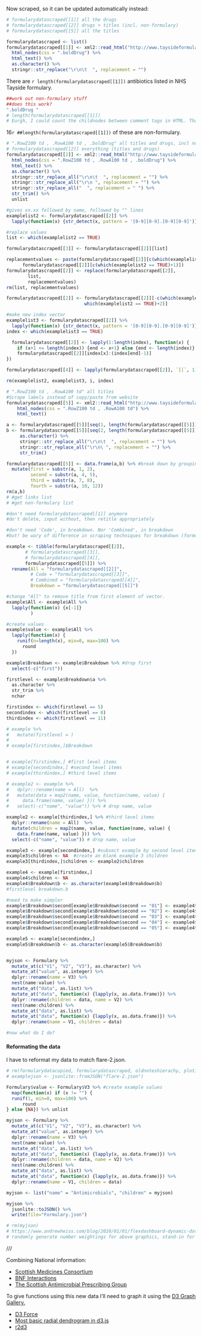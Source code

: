 
Now scraped, so it can be updated automatically instead:
```r
# formularydatascraped[[1]] all the drugs
# formularydatascraped[[2]] drugs + titles (incl. non-formulary)
# formularydatascraped[[5]] all the titles

formularydatascraped <- list()
formularydatascraped[[1]] <- xml2::read_html("http://www.taysideformulary.scot.nhs.uk/chaptersSubDetails.asp?FormularySectionID=5&SubSectionRef=05&SubSectionID=A100&FC=1") %>% # formularydatascraped[[1]] is all the drugs (antimicrobials)
  html_nodes(css = ".boldDrug") %>%
  html_text() %>%
  as.character() %>%
  stringr::str_replace("\r\n\t  ", replacement = "")
```

There are `r length(formularydatascraped[[1]])` antibiotics listed in NHS Tayside formulary.

```r
##work out non-formulary stuff
##does this work?
".boldDrug "
# length(formularydatascraped[[1]])
# Eurgh, I could count the childnodes between comment tags in HTML. That might take a while to write.
```

16`r ##length(formularydatascraped[[1]])` of these are non-formulary. 

```r
# ".RowZ100 td , .RowA100 td , .boldDrug" all titles and drugs, incl non-formulary
# formularydatascraped[[2]] everything (titles and drugs)
formularydatascraped[[2]] <- xml2::read_html("http://www.taysideformulary.scot.nhs.uk/chaptersSubDetails.asp?FormularySectionID=5&SubSectionRef=05&SubSectionID=A100&FC=1") %>%
  html_nodes(css = ".RowZ100 td , .RowA100 td , .boldDrug") %>%
  html_text() %>%
  as.character() %>%
  stringr::str_replace_all("\r\n\t  ", replacement = "") %>%
  stringr::str_replace_all("\r\n ", replacement = "") %>%
  stringr::str_replace_all("  ", replacement = " ") %>%
  str_trim() %>%
  unlist

#gives xx.xx followed by name, followed by "" lines
examplelist2 <- formularydatascraped[[2]] %>%
  lapply(function(x) {str_detect(x, pattern = '[0-9][0-9].[0-9][0-9]')})

#replace values
list <- which(examplelist2 == TRUE)

formularydatascraped[[3]] <- formularydatascraped[[2]][list]

replacementvalues <- paste(formularydatascraped[[2]][c(which(examplelist2 == TRUE))],
      formularydatascraped[[2]][c(which(examplelist2 == TRUE)+1)])
formularydatascraped[[2]] <- replace(formularydatascraped[[2]],
        list,
        replacementvalues)
rm(list, replacementvalues)

formularydatascraped[[2]] <- formularydatascraped[[2]][-c(which(examplelist2 == TRUE)+1,
                             which(examplelist2 == TRUE)+2)]

#make new index vector
examplelist3 <- formularydatascraped[[2]] %>%
  lapply(function(x) {str_detect(x, pattern = '[0-9][0-9].[0-9][0-9]')})
index <- which(examplelist3 == TRUE)

  formularydatascraped[[2]] <- lapply(1:length(index), function(x) {
    if (x+1 <= length(index)) {end <- x+1} else {end <- length(index)}
    formularydatascraped[[2]][index[x]:(index[end]-1)]
})

formularydatascraped[[4]] <- lapply(formularydatascraped[[2]], `[[`, 1) #first element in list

rm(examplelist2, examplelist3, i, index)
```

```r
# ".RowZ100 td , .RowA100 td" all titles
#Scrape labels instead of copy/paste from website
formularydatascraped[[5]] <- xml2::read_html("http://www.taysideformulary.scot.nhs.uk/chaptersSubDetails.asp?FormularySectionID=5&SubSectionRef=05&SubSectionID=A100&FC=1") %>%
    html_nodes(css = ".RowZ100 td , .RowA100 td") %>%
    html_text()

a <- formularydatascraped[[5]][seq(1, length(formularydatascraped[[5]]), 3)]
b <- formularydatascraped[[5]][seq(2, length(formularydatascraped[[5]]), 3)] %>%
     as.character() %>%
     stringr::str_replace_all("\r\n\t  ", replacement = "") %>%
     stringr::str_replace_all("\r\n\ ", replacement = "") %>%
     str_trim()

formularydatascraped[[5]] <- data.frame(a,b) %>% #break down by grouping?
  mutate(first = substr(a, 1, 2),
         second = substr(a, 4, 5),
         third = substr(a, 7, 8),
         fourth = substr(a, 10, 12))
rm(a,b)
# #get links list
# #get non-formulary list
```

```r
#don't need formularydatascraped[[1]] anymore
#do't delete, input without, then retitle appropriately

#don't need 'Code', in breakdown. Nor 'Combined', in breakdown
#but! be wary of difference in scraping techniques for breakdown (formularydatascraped[[4]]) and the others

example <- tibble(formularydatascraped[[2]],
       # formularydatascraped[[3]], 
       # formularydatascraped[[4]],
       formularydatascraped[[5]]) %>%
  rename(All = "formularydatascraped[[2]]", 
         # Code = "formularydatascraped[[3]]", 
         # Combined = "formularydatascraped[[4]]", 
         Breakdown = "formularydatascraped[[5]]")

#change "All" to remove title from first element of vector.
example$All <- example$All %>%
  lapply(function(x) {x[-1]}
         )

#create values
example$value <- example$All %>%
  lapply(function(x) {
    runif(n=length(x), min=0, max=100) %>%
      round
  })

example$Breakdown <- example$Breakdown %>% #drop first
  select(-c("first"))

firstlevel <- example$Breakdown$a %>%
  as.character %>%
  str_trim %>%
  nchar

firstindex <- which(firstlevel == 5) 
secondindex <- which(firstlevel == 8) 
thirdindex <- which(firstlevel == 11) 

# example %>%
#   mutate(firstlevel = )
# 
# example[firstindex,]$Breakdown


# example[firstindex,] #first level items
# example[secondindex,] #second level items
# example[thirdindex,] #third level items

# example2 <- example %>%
#   dplyr::rename(name = All)  %>% 
#   mutate(data = map2(name, value, function(name, value) {
#     data.frame(name, value) })) %>%
#   select(-c("name", "value")) %>% # drop name, value

example2 <- example[thirdindex,] %>% #third level items
  dplyr::rename(name = All)  %>% 
  mutate(children = map2(name, value, function(name, value) {
    data.frame(name, value) })) %>%
  select(-c("name", "value")) # drop name, value  

example3 <- example[secondindex,] #subsect example by second level items
example3$children <- NA  #create an blank example 3 children
example3[thirdindex,]$children <- example2$children

example4 <- example[firstindex,]
example4$children <- NA
example4$Breakdown$b <- as.character(example4$Breakdown$b)
#firstlevel breakdown.b

#need to make simpler
example$Breakdown$second[example$Breakdown$second == "01"] <- example4$Breakdown$b[1]
example$Breakdown$second[example$Breakdown$second == "02"] <- example4$Breakdown$b[2]
example$Breakdown$second[example$Breakdown$second == "03"] <- example4$Breakdown$b[3]
example$Breakdown$second[example$Breakdown$second == "04"] <- example4$Breakdown$b[4]
example$Breakdown$second[example$Breakdown$second == "05"] <- example4$Breakdown$b[5]

example5 <- example[secondindex,]
example5$Breakdown$b <- as.character(example5$Breakdown$b)


myjson <- Formulary %>%
  mutate_at(c("V1", "V2", "V3"), as.character) %>%
  mutate_at("value", as.integer) %>%
  dplyr::rename(name = V3) %>%
  nest(name:value) %>%
  mutate_at("data", as.list) %>%
  mutate_at("data", function(x) {lapply(x, as.data.frame)}) %>%
  dplyr::rename(children = data, name = V2) %>%
  nest(name:children) %>%
  mutate_at("data", as.list) %>%
  mutate_at("data", function(x) {lapply(x, as.data.frame)}) %>%
  dplyr::rename(name = V1, children = data)  

#now what do I do?
```


#### Reformating the data

I have to reformat my data to match flare-2.json.

```r
# rm(formularydatacopied, formularydatascraped, oldnoteshierachy, plot1, plot2)
# examplejson <- jsonlite::fromJSON("flare-2.json")

Formulary$value <- Formulary$V3 %>% #create example values
  map(function(x) if (x != "") {
  runif(1, min=0, max=100) %>%
      round
} else {NA}) %>% unlist

myjson <- Formulary %>%
  mutate_at(c("V1", "V2", "V3"), as.character) %>%
  mutate_at("value", as.integer) %>%
  dplyr::rename(name = V3) %>%
  nest(name:value) %>%
  mutate_at("data", as.list) %>%
  mutate_at("data", function(x) {lapply(x, as.data.frame)}) %>%
  dplyr::rename(children = data, name = V2) %>%
  nest(name:children) %>%
  mutate_at("data", as.list) %>%
  mutate_at("data", function(x) {lapply(x, as.data.frame)}) %>%
  dplyr::rename(name = V1, children = data)

myjson <- list("name" = "Antimicrobials", "children" = myjson)

myjson %>%
  jsonlite::toJSON() %>%
  write(file="Formulary.json")

# rm(myjson)
# https://www.andrewheiss.com/blog/2020/01/01/flexdashboard-dynamic-data/
# randomly generate number weightings for above graphics, stand-in for Tayside figures
```

///

Combining National information:

- [Scottish Medicines Consortium](https://www.scottishmedicines.org.uk)
- [BNF Interactions](https://bnf.nice.org.uk/drug/)
- [The Scottish Antimicrobial Prescribing Group](https://www.sapg.scot)

To give functions using this new data I'll need to graph it using the [D3 Graph Gallery.](https://www.d3-graph-gallery.com/dendrogram.html)

- [D3 Force](https://github.com/d3/d3-force)
- [Most basic radial dendrogram in d3.js](https://www.d3-graph-gallery.com/graph/dendrogram_radial_basic.html)
- [r2d3](https://rstudio.github.io/r2d3/)
